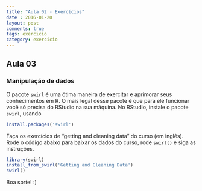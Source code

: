 ```yaml
---
title: "Aula 02 - Exercícios"
date : 2016-01-20
layout: post
comments: true
tags: exercicio
category: exercicio
---
```


<script>
  var toggle = function(i) {
  var mydiv = document.getElementById('q' + i);
  if (mydiv.style.display === 'block' || mydiv.style.display === '')
    mydiv.style.display = 'none';
  else
    mydiv.style.display = 'block'
  }
</script>

## Aula 03

### Manipulação de dados

O pacote `swirl` é uma ótima maneira de exercitar e aprimorar seus conhecimentos
em R. O mais legal desse pacote é que para ele funcionar você só precisa do 
RStudio na sua máquina. No RStudio, instale o pacote `swirl`, usando

```r
install.packages('swirl')
```

Faça os exercícios de "getting and cleaning data" do curso (em inglês). Rode
o código abaixo para baixar os dados do curso, rode `swirl()` e siga as 
instruções.

```r
library(swirl)
install_from_swirl('Getting and Cleaning Data')
swirl()
```

Boa sorte! :)

